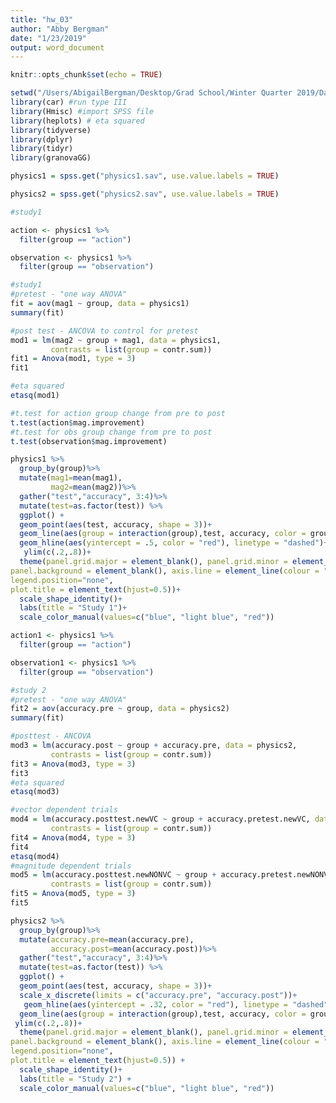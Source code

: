 ```yaml
---
title: "hw_03"
author: "Abby Bergman"
date: "1/23/2019"
output: word_document
---
```


```r
knitr::opts_chunk$set(echo = TRUE)
```

```r
setwd("/Users/AbigailBergman/Desktop/Grad School/Winter Quarter 2019/Data Science/datascience_repo/week_03")
library(car) #run type III
library(Hmisc) #import SPSS file
library(heplots) # eta squared
library(tidyverse)
library(dplyr)
library(tidyr)
library(granovaGG)
```

```r
physics1 = spss.get("physics1.sav", use.value.labels = TRUE)

physics2 = spss.get("physics2.sav", use.value.labels = TRUE)
```

```r
#study1

action <- physics1 %>%
  filter(group == "action")

observation <- physics1 %>%
  filter(group == "observation")

#study1
#pretest - "one way ANOVA"
fit = aov(mag1 ~ group, data = physics1)
summary(fit)

#post test - ANCOVA to control for pretest
mod1 = lm(mag2 ~ group + mag1, data = physics1,
         contrasts = list(group = contr.sum))
fit1 = Anova(mod1, type = 3)
fit1

#eta squared
etasq(mod1)

#t.test for action group change from pre to post
t.test(action$mag.improvement)
#t.test for obs group change from pre to post
t.test(observation$mag.improvement)
```

```r

physics1 %>%
  group_by(group)%>%
  mutate(mag1=mean(mag1),
         mag2=mean(mag2))%>%
  gather("test","accuracy", 3:4)%>%
  mutate(test=as.factor(test)) %>%
  ggplot() +
  geom_point(aes(test, accuracy, shape = 3))+
  geom_line(aes(group = interaction(group),test, accuracy, color = group))+
  geom_hline(aes(yintercept = .5, color = "red"), linetype = "dashed")+
   ylim(c(.2,.8))+
  theme(panel.grid.major = element_blank(), panel.grid.minor = element_blank(),
panel.background = element_blank(), axis.line = element_line(colour = "black"), 
legend.position="none", 
plot.title = element_text(hjust=0.5))+
  scale_shape_identity()+
  labs(title = "Study 1")+
  scale_color_manual(values=c("blue", "light blue", "red"))


```


```r

action1 <- physics1 %>%
  filter(group == "action")

observation1 <- physics1 %>%
  filter(group == "observation")

#study 2
#pretest - "one way ANOVA"
fit2 = aov(accuracy.pre ~ group, data = physics2)
summary(fit)

#posttest - ANCOVA
mod3 = lm(accuracy.post ~ group + accuracy.pre, data = physics2,
         contrasts = list(group = contr.sum))
fit3 = Anova(mod3, type = 3)
fit3
#eta squared
etasq(mod3)

#vector dependent trials
mod4 = lm(accuracy.posttest.newVC ~ group + accuracy.pretest.newVC, data = physics2,
         contrasts = list(group = contr.sum))
fit4 = Anova(mod4, type = 3)
fit4
etasq(mod4)
#magnitude dependent trials
mod5 = lm(accuracy.posttest.newNONVC ~ group + accuracy.pretest.newNONVC, data = physics2,
         contrasts = list(group = contr.sum))
fit5 = Anova(mod5, type = 3)
fit5

```

```r
physics2 %>%
  group_by(group)%>%
  mutate(accuracy.pre=mean(accuracy.pre),
         accuracy.post=mean(accuracy.post))%>%
  gather("test","accuracy", 3:4)%>%
  mutate(test=as.factor(test)) %>%
  ggplot() +
  geom_point(aes(test, accuracy, shape = 3))+
  scale_x_discrete(limits = c("accuracy.pre", "accuracy.post"))+
   geom_hline(aes(yintercept = .32, color = "red"), linetype = "dashed")+
  geom_line(aes(group = interaction(group),test, accuracy, color = group))+
 ylim(c(.2,.8))+
  theme(panel.grid.major = element_blank(), panel.grid.minor = element_blank(),
panel.background = element_blank(), axis.line = element_line(colour = "black"),
legend.position="none",
plot.title = element_text(hjust=0.5)) +
  scale_shape_identity()+
  labs(title = "Study 2") +
  scale_color_manual(values=c("blue", "light blue", "red"))
```

